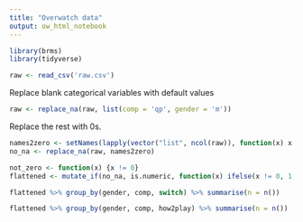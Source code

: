 ```yaml
---
title: "Overwatch data"
output: ow_html_notebook
---
```


```r
library(brms)
library(tidyverse)
```

```r
raw <- read_csv('raw.csv')
```

Replace blank categorical variables with default values

```r
raw <- replace_na(raw, list(comp = 'qp', gender = 'm'))
```

Replace the rest with 0s.

```r
names2zero <- setNames(lapply(vector("list", ncol(raw)), function(x) x <- 0), names(raw))
no_na <- replace_na(raw, names2zero)
```

```r
not_zero <- function(x) {x != 0}
flattened <- mutate_if(no_na, is.numeric, function(x) ifelse(x != 0, 1, 0))
```

```r
flattened %>% group_by(gender, comp, switch) %>% summarise(n = n())
```


```r
flattened %>% group_by(gender, comp, how2play) %>% summarise(n = n())
```
